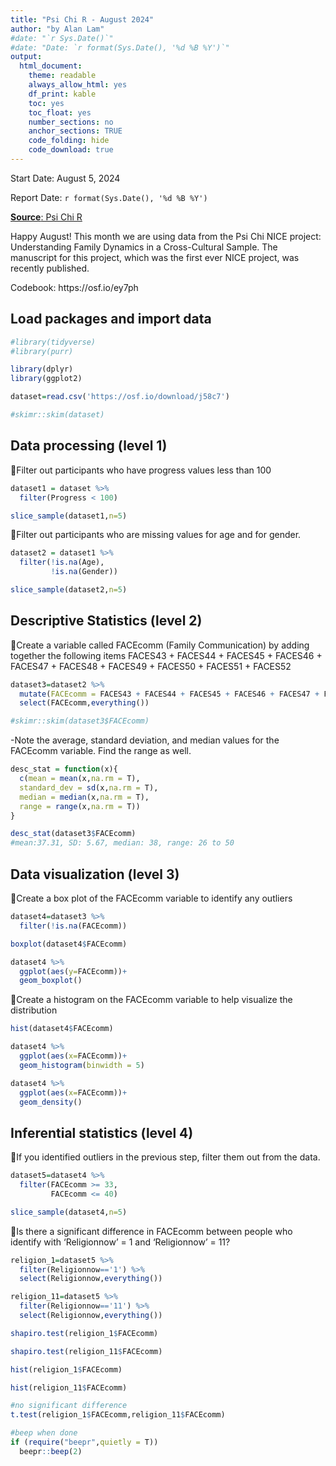 ```yaml
---
title: "Psi Chi R - August 2024"
author: "by Alan Lam"
#date: "`r Sys.Date()`"
#date: "Date: `r format(Sys.Date(), '%d %B %Y')`" 
output:
  html_document:
    theme: readable
    always_allow_html: yes
    df_print: kable
    toc: yes
    toc_float: yes
    number_sections: no
    anchor_sections: TRUE
    code_folding: hide
    code_download: true
---
```

Start Date: August 5, 2024

Report Date: `r format(Sys.Date(), '%d %B %Y')`

[**Source**: Psi Chi R](https://osf.io/hmbxs/wiki/home/)

Happy August! This month we are using data from the Psi Chi NICE project: Understanding Family Dynamics in a Cross-Cultural Sample. The manuscript for this project, which was the first ever NICE project, was recently published.

Codebook: https://osf.io/ey7ph

## Load packages and import data

```r
#library(tidyverse)
#library(purr)

library(dplyr)
library(ggplot2)

dataset=read.csv('https://osf.io/download/j58c7')

```

```r
#skimr::skim(dataset)
```


## Data processing (level 1)
Filter out participants who have progress values less than 100
```r
dataset1 = dataset %>% 
  filter(Progress < 100)

slice_sample(dataset1,n=5)
```

Filter out participants who are missing values for age and for gender. 

```r
dataset2 = dataset1 %>% 
  filter(!is.na(Age),
         !is.na(Gender))

slice_sample(dataset2,n=5)
```

## Descriptive Statistics (level 2)
Create a variable called FACEcomm (Family Communication) by adding together the following items FACES43 + FACES44 + FACES45 + FACES46 + FACES47 + FACES48 + FACES49 + FACES50 + FACES51 + FACES52

```r
dataset3=dataset2 %>% 
  mutate(FACEcomm = FACES43 + FACES44 + FACES45 + FACES46 + FACES47 + FACES48 + FACES49 + FACES50 + FACES51 + FACES52) %>% 
  select(FACEcomm,everything())

#skimr::skim(dataset3$FACEcomm)
```

-Note the average, standard deviation, and median values for the FACEcomm variable. Find the range as well.
```r
desc_stat = function(x){
  c(mean = mean(x,na.rm = T),
  standard_dev = sd(x,na.rm = T),
  median = median(x,na.rm = T),
  range = range(x,na.rm = T))
}

desc_stat(dataset3$FACEcomm)
#mean:37.31, SD: 5.67, median: 38, range: 26 to 50
```

## Data visualization (level 3)
Create a box plot of the FACEcomm variable to identify any outliers

```r
dataset4=dataset3 %>% 
  filter(!is.na(FACEcomm))

boxplot(dataset4$FACEcomm)

dataset4 %>% 
  ggplot(aes(y=FACEcomm))+
  geom_boxplot()
```

Create a histogram on the FACEcomm variable to help visualize the distribution 

```r
hist(dataset4$FACEcomm)

dataset4 %>% 
  ggplot(aes(x=FACEcomm))+
  geom_histogram(binwidth = 5)

dataset4 %>% 
  ggplot(aes(x=FACEcomm))+
  geom_density()

```


## Inferential statistics (level 4)

If you identified outliers in the previous step, filter them out from the data.
```r
dataset5=dataset4 %>% 
  filter(FACEcomm >= 33,
         FACEcomm <= 40)

slice_sample(dataset4,n=5)
```

Is there a significant difference in FACEcomm between people who identify with ‘Religionnow’ = 1 and ‘Religionnow’ = 11?

```r
religion_1=dataset5 %>% 
  filter(Religionnow=='1') %>% 
  select(Religionnow,everything())

religion_11=dataset5 %>% 
  filter(Religionnow=='11') %>% 
  select(Religionnow,everything())

shapiro.test(religion_1$FACEcomm)

shapiro.test(religion_11$FACEcomm)

hist(religion_1$FACEcomm)

hist(religion_11$FACEcomm)
```

```r
#no significant difference
t.test(religion_1$FACEcomm,religion_11$FACEcomm)
```



```r
#beep when done
if (require("beepr",quietly = T))
  beepr::beep(2)
```
